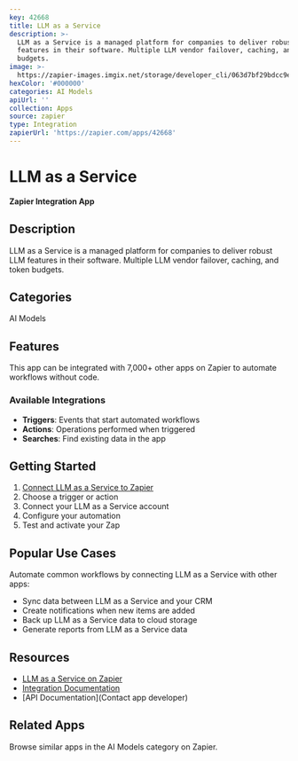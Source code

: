 ```yaml
---
key: 42668
title: LLM as a Service
description: >-
  LLM as a Service is a managed platform for companies to deliver robust LLM
  features in their software. Multiple LLM vendor failover, caching, and token
  budgets.
image: >-
  https://zapier-images.imgix.net/storage/developer_cli/063d7bf29bdcc9e6aa6430c5db5dd4bb.png?auto=format%2Ccompress&ixlib=python-3.0.0&q=50
hexColor: '#000000'
categories: AI Models
apiUrl: ''
collection: Apps
source: zapier
type: Integration
zapierUrl: 'https://zapier.com/apps/42668'
---
```

# LLM as a Service

**Zapier Integration App**

## Description

LLM as a Service is a managed platform for companies to deliver robust LLM features in their software. Multiple LLM vendor failover, caching, and token budgets.

## Categories

AI Models

## Features

This app can be integrated with 7,000+ other apps on Zapier to automate workflows without code.

### Available Integrations

- **Triggers**: Events that start automated workflows
- **Actions**: Operations performed when triggered
- **Searches**: Find existing data in the app

## Getting Started

1. [Connect LLM as a Service to Zapier](https://zapier.com/apps/42668)
2. Choose a trigger or action
3. Connect your LLM as a Service account
4. Configure your automation
5. Test and activate your Zap

## Popular Use Cases

Automate common workflows by connecting LLM as a Service with other apps:

- Sync data between LLM as a Service and your CRM
- Create notifications when new items are added
- Back up LLM as a Service data to cloud storage
- Generate reports from LLM as a Service data

## Resources

- [LLM as a Service on Zapier](https://zapier.com/apps/42668)
- [Integration Documentation](https://zapier.com/apps/42668/integrations)
- [API Documentation](Contact app developer)

## Related Apps

Browse similar apps in the AI Models category on Zapier.
